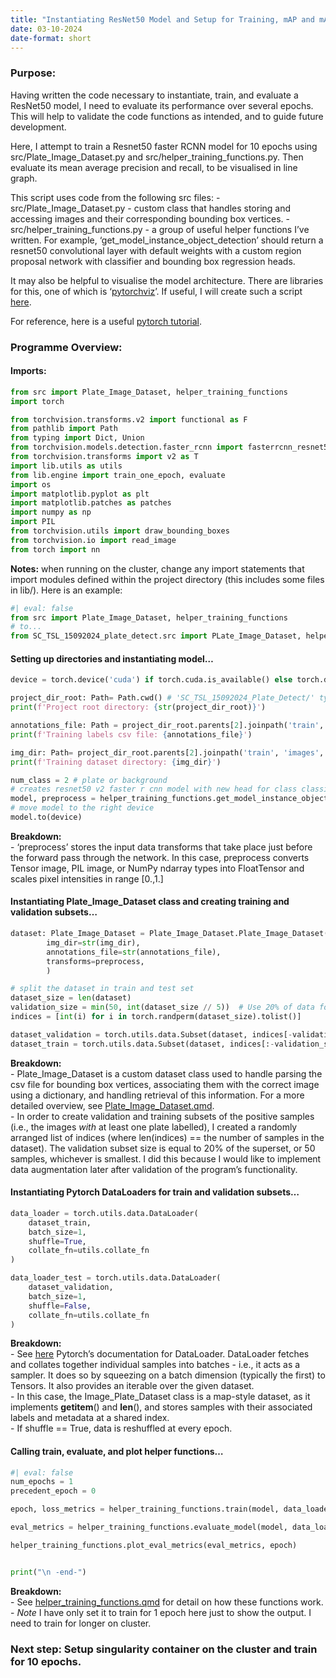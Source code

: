 ```yaml
---
title: "Instantiating ResNet50 Model and Setup for Training, mAP and mAR Evaluation on Unseen Validation Dataset, and Data Visualisation"
date: 03-10-2024
date-format: short
---
```


### Purpose:
Having written the code necessary to instantiate, train, and evaluate a ResNet50 model, I need to evaluate its performance over several epochs. This will help to validate the code functions as intended, and to guide future development.

Here, I attempt to train a Resnet50 faster RCNN model for 10 epochs using src/Plate_Image_Dataset.py and src/helper_training_functions.py. Then evaluate its mean average precision and recall, to be visualised in line graph.

This script uses code from the following src files:
- src/Plate_Image_Dataset.py - custom class that handles storing and accessing images and their corresponding bounding box vertices.
- src/helper_training_functions.py - a group of useful helper functions I've written. For example, 'get_model_instance_object_detection' should return a resnet50 convolutional layer with default weights with a custom region proposal network with classifier and bounding box regression heads. 

It may also be helpful to visualise the model architecture. There are libraries for this, one of which is '[pytorchviz](https://github.com/szagoruyko/pytorchviz)'. If useful, I will create such a script [here](docs/scripts/inspect_architecture.qmd).

For reference, here is a useful [pytorch tutorial](https://pytorch.org/tutorials/intermediate/torchvision_tutorial.html).

### Programme Overview:

#### Imports:
```python
from src import Plate_Image_Dataset, helper_training_functions
import torch

from torchvision.transforms.v2 import functional as F
from pathlib import Path
from typing import Dict, Union
from torchvision.models.detection.faster_rcnn import fasterrcnn_resnet50_fpn_v2, FastRCNNPredictor, FasterRCNN_ResNet50_FPN_V2_Weights
from torchvision.transforms import v2 as T
import lib.utils as utils
from lib.engine import train_one_epoch, evaluate 
import os
import matplotlib.pyplot as plt
import matplotlib.patches as patches
import numpy as np
import PIL
from torchvision.utils import draw_bounding_boxes
from torchvision.io import read_image
from torch import nn
```
**Notes:** when running on the cluster, change any import statements that import modules defined within the project directory (this includes some files in lib/). Here is an example:
```python
#| eval: false
from src import Plate_Image_Dataset, helper_training_functions
# to...
from SC_TSL_15092024_plate_detect.src import PLate_Image_Dataset, helper_training_functions

```

#### Setting up directories and instantiating model...
```python
device = torch.device('cuda') if torch.cuda.is_available() else torch.device('cpu')

project_dir_root: Path= Path.cwd() # 'SC_TSL_15092024_Plate_Detect/' type PosixPath for UNIX, WindowsPath for windows...
print(f'Project root directory: {str(project_dir_root)}')

annotations_file: Path = project_dir_root.parents[2].joinpath('train', 'labels.csv')
print(f'Training labels csv file: {annotations_file}')

img_dir: Path= project_dir_root.parents[2].joinpath('train', 'images', 'positives')  # 'SC_TSL_15092024_Plate_Detect/train/images/positives/' on UNIX systems
print(f'Training dataset directory: {img_dir}')

num_class = 2 # plate or background
# creates resnet50 v2 faster r cnn model with new head for class classification
model, preprocess = helper_training_functions.get_model_instance_object_detection(num_class)
# move model to the right device
model.to(device)
```
**Breakdown:** \
- 'preprocess' stores the input data transforms that take place just before the forward pass through the network. In this case, preprocess converts Tensor image, PIL image, or NumPy ndarray types into FloatTensor and scales pixel intensities in range [0.,1.] \

#### Instantiating Plate_Image_Dataset class and creating training and validation subsets...
```python
dataset: Plate_Image_Dataset = Plate_Image_Dataset.Plate_Image_Dataset(
        img_dir=str(img_dir), 
        annotations_file=str(annotations_file),
        transforms=preprocess, 
        )

# split the dataset in train and test set
dataset_size = len(dataset)
validation_size = min(50, int(dataset_size // 5))  # Use 20% of data for testing, or 50 samples, whichever is smaller
indices = [int(i) for i in torch.randperm(dataset_size).tolist()]

dataset_validation = torch.utils.data.Subset(dataset, indices[-validation_size:])
dataset_train = torch.utils.data.Subset(dataset, indices[:-validation_size])
```
**Breakdown:** \
- Plate_Image_Dataset is a custom dataset class used to handle parsing the csv file for bounding box vertices, associating them with the correct image using a dictionary, and handling retrieval of this information. For a more detailed overview, see [Plate_Image_Dataset.qmd](Plate_Image_Datset.qmd). \
- In order to create validation and training subsets of the positive samples (i.e., the images *with* at least one plate labelled), I created a randomly arranged list of indices (where len(indices) == the number of samples in the dataset). The validation subset size is equal to 20% of the superset, or 50 samples, whichever is smallest. I did this because I would like to implement data augmentation later after validation of the program's functionality. \

#### Instantiating Pytorch DataLoaders for train and validation subsets...
```python
data_loader = torch.utils.data.DataLoader(
    dataset_train,
    batch_size=1,
    shuffle=True,
    collate_fn=utils.collate_fn
)

data_loader_test = torch.utils.data.DataLoader(
    dataset_validation,
    batch_size=1,
    shuffle=False,
    collate_fn=utils.collate_fn
)
```
**Breakdown:** \
- See [here](https://pytorch.org/docs/stable/data.html) Pytorch's documentation for DataLoader. DataLoader fetches and collates together individual samples into batches - i.e., it acts as a sampler. It does so by squeezing on a batch dimension (typically the first) to Tensors. It also provides an iterable over the given dataset. \
- In this case, the Image_Plate_Dataset class is a map-style dataset, as it implements __getitem__() and __len__(), and stores samples with their associated labels and metadata at a shared index. \
- If shuffle == True, data is reshuffled at every epoch. \

#### Calling train, evaluate, and plot helper functions...
```python
#| eval: false
num_epochs = 1
precedent_epoch = 0

epoch, loss_metrics = helper_training_functions.train(model, data_loader, data_loader_test, device, num_epochs, precedent_epoch)

eval_metrics = helper_training_functions.evaluate_model(model, data_loader_test,device)

helper_training_functions.plot_eval_metrics(eval_metrics, epoch)


print("\n -end-")

```
**Breakdown:** \
- See [helper_training_functions.qmd](helper_training_functions.qmd) for detail on how these functions work.
- *Note* I have only set it to train for 1 epoch here just to show the output. I need to train for longer on cluster.

### Next step: Setup singularity container on the cluster and train for 10 epochs.
